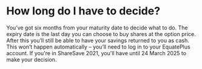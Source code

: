 # How long do I have to decide?

You’ve got six months from your maturity date to decide what to do. The expiry date is the last day you can choose to buy shares at the option price. After this you’ll still be able to have your savings returned to you as cash. This won’t happen automatically – you’ll need to log in to your EquatePlus account.  If you're in ShareSave 2021, you'll have until 24 March 2025 to make your decision.